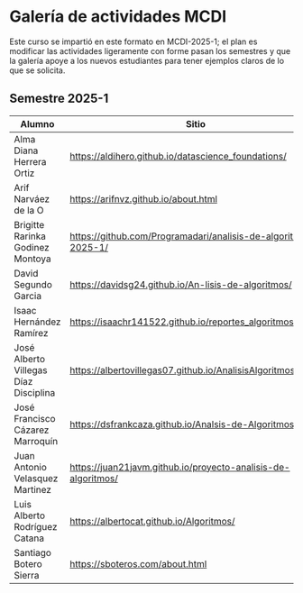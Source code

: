 
# Galería de actividades MCDI {.unnumbered}
Este curso se impartió en este formato en MCDI-2025-1; el plan es modificar las actividades ligeramente con forme pasan los semestres y que la galería apoye a los nuevos estudiantes para tener ejemplos claros de lo que se solicita.

## Semestre 2025-1

| Alumno | Sitio |
|--------|-------|
| Alma Diana Herrera Ortiz | <https://aldihero.github.io/datascience_foundations/> |
| Arif Narváez de la O | <https://arifnvz.github.io/about.html> |
| Brigitte Rarinka Godinez Montoya | <https://github.com/Programadari/analisis-de-algoritmos-2025-1/> |
| David Segundo Garcia | <https://davidsg24.github.io/An-lisis-de-algoritmos/> |
| Isaac Hernández Ramírez | <https://isaachr141522.github.io/reportes_algoritmos/> |
| José Alberto Villegas Díaz Disciplina | <https://albertovillegas07.github.io/AnalisisAlgoritmos2025/> |
| José Francisco Cázarez Marroquín | <https://dsfrankcaza.github.io/Analsis-de-Algoritmos/> |
| Juan Antonio Velasquez Martinez | <https://juan21javm.github.io/proyecto-analisis-de-algoritmos/> |
| Luis Alberto Rodríguez Catana | <https://albertocat.github.io/Algoritmos/> |
| Santiago Botero Sierra | <https://sboteros.com/about.html> |